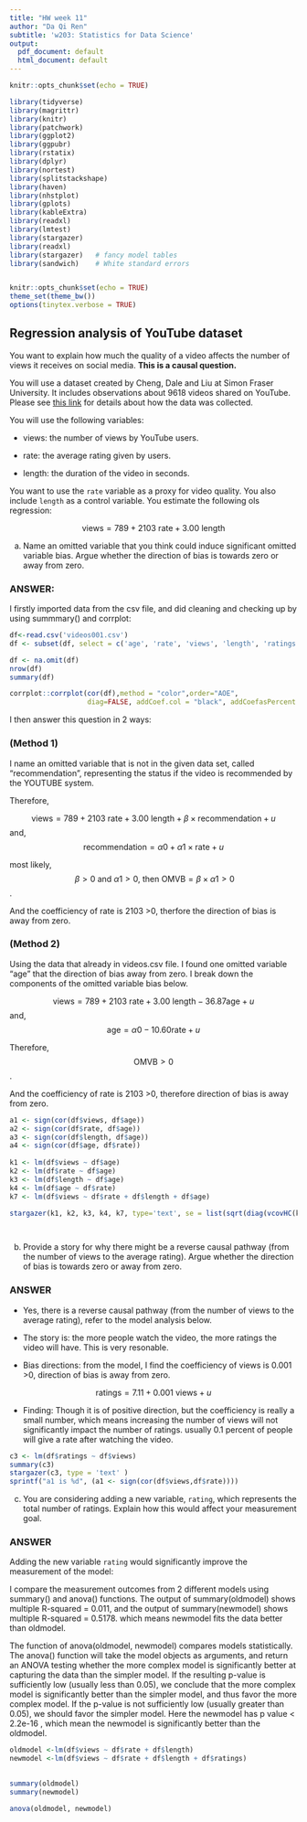 ```yaml
---
title: "HW week 11"
author: "Da Qi Ren"
subtitle: 'w203: Statistics for Data Science'
output:
  pdf_document: default
  html_document: default
---
```

\newcommand{\E}{\text{E}}
\newcommand{\V}{\text{V}}
\newcommand{\R}{\mathbb{R}}
\newcommand{\Cov}{\mathbb{\text{Cov}}}

```r
knitr::opts_chunk$set(echo = TRUE)
```


```r
library(tidyverse) 
library(magrittr)
library(knitr)
library(patchwork)
library(ggplot2)
library(ggpubr)
library(rstatix)
library(dplyr)
library(nortest)
library(splitstackshape)
library(haven)
library(nhstplot)
library(gplots)
library(kableExtra)
library(readxl)
library(lmtest)
library(stargazer)
library(readxl)
library(stargazer)   # fancy model tables
library(sandwich)    # White standard errors


knitr::opts_chunk$set(echo = TRUE)
theme_set(theme_bw())
options(tinytex.verbose = TRUE)

```



## Regression analysis of YouTube dataset

You want to explain how much the quality of a video affects the number of views it receives on social media.  **This is a causal question.**

You will use a dataset created by Cheng, Dale and Liu at Simon Fraser University.  It includes observations about 9618 videos shared on YouTube.  Please see [this link](http://netsg.cs.sfu.ca/youtubedata/) for details about how the data was collected.

You will use the following variables:

- views: the number of views by YouTube users.

- rate: the average rating given by users.

- length: the duration of the video in seconds.

You want to use the `rate` variable as a proxy for video quality.  You also include `length` as a control variable.  You estimate the following ols regression:

$$\text{views} =   789 +  2103    \text{ rate} +      3.00 \text{ length} $$

a. Name an omitted variable that you think could induce significant omitted variable bias.  Argue whether the direction of bias is towards zero or away from zero.


### ANSWER: 


I firstly imported data from the csv file, and did cleaning and checking up by using summmary() and corrplot: 


```r

df<-read.csv('videos001.csv')
df <- subset(df, select = c('age', 'rate', 'views', 'length', 'ratings'))  

df <- na.omit(df)
nrow(df)
summary(df)

```


```r
 
corrplot::corrplot(cor(df),method = "color",order="AOE", 
                   diag=FALSE, addCoef.col = "black", addCoefasPercent = TRUE)

```





I then answer this question in 2 ways: 

### (Method 1) 

I name an omitted variable that is not in the given data set, called "recommendation",  representing the status if the video is recommended by the YOUTUBE system.  

Therefore, 

$$\text{views} = 789 +  2103 \text{ rate} +  3.00 \text{ length} + \beta \times \text{recommendation} + u   $$
and, $$ \text{recommendation}  =\alpha0 + \alpha1 \times \text{rate} + u $$

most likely,  $$\  \beta > 0\  \text{and}\    \alpha1 > 0, \ \text{then OMVB} =   \beta \times \alpha1 > 0$$.

And the coefficiency of rate is 2103 >0,  therfore the direction of bias is away from zero.


### (Method 2) 
Using the data that already in videos.csv file.  I found one omitted variable "age" that the direction of bias away from zero. 
I break down the components of the omitted variable bias below. 
 
$$\text{views} = 789 +  2103 \text{ rate} +  3.00 \text{ length} - 36.87 \text{age} + u   $$
and, $$ \text{age}  =\alpha0 - 10.60\text{rate} + u $$

Therefore,  $$\text{OMVB} > 0$$.

And the coefficiency of rate is 2103 >0, therefore direction of bias is away from zero.


```r
 
a1 <- sign(cor(df$views, df$age))
a2 <- sign(cor(df$rate, df$age))
a3 <- sign(cor(df$length, df$age))
a4 <- sign(cor(df$age, df$rate))
 
k1 <- lm(df$views ~ df$age)
k2 <- lm(df$rate ~ df$age)
k3 <- lm(df$length ~ df$age)
k4 <- lm(df$age ~ df$rate)
k7 <- lm(df$views ~ df$rate + df$length + df$age)

```



```r

stargazer(k1, k2, k3, k4, k7, type='text', se = list(sqrt(diag(vcovHC(k1))),sqrt(diag(vcovHC(k2))), sqrt(diag(vcovHC(k3))), sqrt(diag(vcovHC(k4))), sqrt(diag(vcovHC(k7)))), font.size = "small",  align = TRUE,  omit.stat=c("LL","ser","f"), column.sep.width = "-30pt")

 
```

 
 

\newpage

b. Provide a story for why there might be a reverse causal pathway (from the number of views to the average rating).  Argue whether the direction of bias is towards zero or away from zero.


### ANSWER

- Yes, there is  a reverse causal pathway (from the number of views to the average rating), refer to the model analysis below. 

- The story is: the more people watch the video, the more ratings the video will have. This is very resonable. 

- Bias directions: from the model, I find the coefficiency of views is 0.001 >0,  direction of bias is away from zero.

$$\text{ratings} = 7.11 +  0.001 \text{ views} + u   $$
 



- Finding: Though it is of positive direction, but the coefficiency is really a small number, which means increasing the number of views will not significantly impact the number of ratings. usually 0.1 percent of people will give a rate after watching the video.   
 
 


```r

c3 <- lm(df$ratings ~ df$views)
summary(c3)
stargazer(c3, type = 'text' )
sprintf("a1 is %d", (a1 <- sign(cor(df$views,df$rate))))

```


\newpage


c. You are considering adding a new variable, `rating`, which represents the total number of ratings.  Explain how this would affect your measurement goal.

### ANSWER


Adding the new variable `rating` would significantly improve the measurement of the model: 

I compare the measurement outcomes from 2 different models using summary() and anova() functions. The output of summary(oldmodel) shows multiple R-squared = 0.011, and the output of summary(newmodel) shows multiple R-squared = 0.5178. which means newmodel fits the data better than oldmodel. 

The function of anova(oldmodel, newmodel) compares models statistically. The anova() function will take the model objects as arguments, and return an ANOVA testing whether the more complex model is significantly better at capturing the data than the simpler model. If the resulting p-value is sufficiently low (usually less than 0.05), we conclude that the more complex model is significantly better than the simpler model, and thus favor the more complex model. If the p-value is not sufficiently low (usually greater than 0.05), we should favor the simpler model. Here the newmodel has p value  < 2.2e-16 , which mean the newmodel is significantly better than the oldmodel. 

 
 

```r
 
oldmodel <-lm(df$views ~ df$rate + df$length)
newmodel <-lm(df$views ~ df$rate + df$length + df$ratings)

 
summary(oldmodel)
summary(newmodel)

anova(oldmodel, newmodel)

```
 
